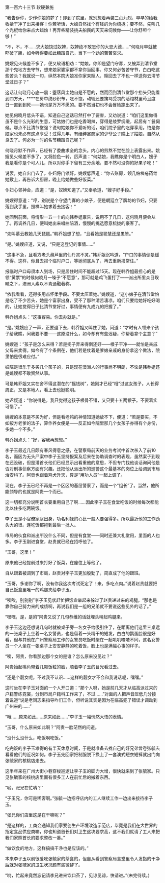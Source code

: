

第一百六十三节 软硬兼施

“我告诉你，少作你娘的梦了！即到了院里，就别想着再装三贞九烈，早早的给我收拾干净了出来接客！你若听话，大娘自然找个有钱的为你梳拢；要不然，先叫几个光棍给你来点大蜡烛！再弄些精装挑夫船民的天天来伺候你――让你舒坦个够！”

“不，不，不……求大娘饶过奴婢，奴婢绝不敢忘你的大恩大德……”何晓月早就被吓破了胆，如今听得要如此糟踏自己，当下一个劲的苦苦哀求。

姚嫂见火候差不多了，便又软语相劝：“姑娘，你即是望门守寡，又被弄到清节堂那个鬼地方去守节，想来娘家婆家都不拿你当回事，你又何必苦苦守节，白白吃这些苦头？我就说一句，纵然本院大娘准你家来赎人，赎回去了不也一样送你去清节堂过日子？”

这话让何晓月心底一震：堕落风尘她自是不愿的，然而回到清节堂那个抬头只能看到四方天，****在房中纺纱织布，吃不饱，动辄还要挨骂受罚的活棺材里苟且度日一直到到死――她也是万万不愿的。要不然当初也不会冒险跑出来了。

她见何晓月低头不语，知道自己这话已然打中了要害，又劝说道：“咱们这里做得虽不是什么光彩的生意，可姑娘们也是吃香喝辣，穿得是绫罗绸缎，起居有丫鬟伺候。哪点不比清节堂强？说句姑娘你不爱听的话，咱们院子里的吃穿享用，怕是你娘家也未必有这点享受！过得几年，有缙绅富商家的少爷公子瞧上了姑娘，自然从良去了。何必为一时的名节糟踏自己呢？”

何晓月默不作声，已经有了委曲求全的念头。内心的煎熬不觉在脸上表露出来。姚嫂见火候差不多了，又将脸色一转，厉声道：“何姑娘，我瞧你是个明白人，嫂子我是看你是个可人儿，所以对你手下留有三分余地，要不然可没你的好果子吃！”

说罢，她自出门去了。仆妇将门锁好。姚嫂低声道：“你去账房，领几帖棒疮药给她敷上，再告诉大厨房，晚上给她做些好饭菜。”

仆妇心领神会，应道：“是，奴婢知道了。”又奉承道，“嫂子好手段。”

姚嫂得意道：“哼，别说是个守望门寡的小娘子，便是朝廷立了牌坊的节妇，只要落到我手里，照样叫她求着去接客！”

她回到前面，将情形一五一十的向韩乔姐禀告，说用不了几日，这何晓月便会从了。再调养几日，便叫她出来唱曲陪酒，慢慢的挑选愿意梳拢的豪客了。

“先叫慕云教她几天琵琶。”韩乔姐想了想，“且看她是聪慧还是愚笨。”

“是。”姚嫂应道，又说，“只是这登记的事情……”

“这事不急，且看方老头葫芦里的仙丹灵不灵。”韩乔姐沉吟道，“户口的事情倒是缓不得。这样，你且去报个临时户口，等她彻底从了，再去重新报常住。”

报临时户口毋须本人到场，只是居住时间不能超过15天。现在韩乔姐最担心的是领“黄票”的时候何晓月一嗓子“不愿意”，那可就是鸡飞蛋打了――派出所里众目睽睽之下，澳洲人素以不肯通融著称。

“依我看看，还得多用点怀柔手段。不要太压着她。”姚嫂道，“这小娘子在清节堂怕是吃了不少苦头，她是个富家出身，受不了那种清苦凄凉。咱们只要给她好吃好喝的，让她觉得日子比清节堂好过，事情便有九成九的把握了。”

韩乔姐点头：“这事容易。你去办就是。”

“是。”姚嫂应了一声，正要退下去，韩乔姐又叫住了她，问道：“才时有人领来个孩子给我瞧，问我要不要――这原没什么，如今却有有些迟疑，你帮着拿个主意？”

姚嫂道：“孩子是怎么来得？若是拐子弄来得倒还好――根子干净――就怕是亲戚父母来卖得。如今有了个条例在，他们若是仗着是爹娘亲戚的身份拿这个做法，院里怕是很难应付。”

妓院是很乐于多买几个孩子的，只是现在澳洲人的行事尚不明朗，不论是韩乔姐还是姚嫂都不敢贸然从事。

可是韩乔姐又实在舍不得这潜在的“摇钱树”，她刚才已经“相”过这女孩子，人长得周正，又是本地人，看上去也挺聪明。

她迟疑道：“你说得是。我只觉得这孩子根骨不错，又只要十五两银子。不要着实可惜了。”

姚嫂的本意是不买为好，但是看老鸨的神情知道她放不下，便道：“若是要买，不如按方老爹的法子，算作养女便是――反正如今院里那几个女孩子亦得有个身份，多她一个不多。”

韩乔姐点头：“好，容我再想想。”

李子玉最近几日颇有春风得意之感，在警察局前天的业务考试中首次杀入了前10名，而因为无头尸案中李子玉坚持报案及后来在协助调查时的表现，虽然案子到现在还没破，但是潘首长他们已经显示出看重他的意思，不但专门找他谈话询问他是否对刑事侦察方面有兴趣。还把他从派出所的巡警这个最基本的岗位上给调到市局治安科了。阿贵也跟着鸡犬升天，算是“用功人员”一起上调了。

现在，李子玉已经不再是一个区区的基层警察了，而是一个“组长”了。当然，他所能领导的也就是阿贵一个而已。

这一切都充分说明首长要重用自己了啊……因此李子玉在食堂吃饭的时候每次都能比以住多吃两碗饭。

李子玉是小官僚家庭出身，功名利禄的心比一般人要强得多。所以最近他的工作劲头大的很。连吃饭都拖到最后一批人。

市局的伙食和派出所没什么不同，但是有食堂――同时还兼大礼堂用，里面的人也多。李子玉刚进食堂，赵贵就已经在招呼他了。

“玉哥，这里！”

原来他已经提前过来打好了饭菜，在座位上等他了。

自从跟着被调到了市局，赵贵对李子玉更加殷勤了，简直成了他的跟班。

“玉哥，多谢你了啊，没有你我这次考试死定了！来，多吃点肉。”说着赵贵就要把自己饭盒里唯一的鸡腿夹给李子玉。

“唉唉，别别别”李子玉见状赶忙把饭盒举起来躲过了赵贵递过来的鸡腿，“那也是靠你自己努力来的成绩啊，再说我们是一组的兄弟就不要说这些见外的话了。”

“嘿嘿，是，是的”阿贵又说了几句恭维的话就埋头啃起鸡腿来。

李子玉这边还想说几句时就被桌子旁一名女子给吸引住了，在距离他们这里三桌远的一张桌子上坐着一名女警员，也是留着一头精干的短发，白白的鹅蛋脸很是好看，但与其他在广州警察局工作的女警员吃饭时聚在一起叽叽喳喳不同，这名女警员一个人坐在一张桌子上安安静静的吃着饭，脸上也是满幅心事的样子。

“唉，阿贵，你看那边那个女的是谁？怎么原来没见过？”

阿贵抬起嘴角带着几颗饭粒的脸，顺着李子玉的目光看过去。

“还是个靓女呢，不过我不认识……这样的靓女才不会和我说话呢，嘿嘿。”

这时坐在李子玉对面的一个人开口道：“那个人呀，她是前几天才从临高派过来的户籍警练霓裳，分到市局户籍科工作来了，不过……”对面的人把声音压低几分接着说道“说是老同志来指导咋们工作，但听说其实是因为在临高犯了错误才调动到广州来的……”

“哦……原来如此……原来如此……”李子玉一幅恍然大悟的表情。

“玉哥，什么原来如此啊？”阿贵一脸茫然的问道。

“没什么没什么，吃饭啊吃饭。”

吃完饭的李子玉难得的有半天休息时间，于是就准备去找自己的好兄弟曾卷张毓去看看他们的近况如何。李子玉先回家把制服脱下换上了一套澳式短衣短裤就出门向张毓家的核桃店走去。

这半年来在广州大街小巷穿梭巡逻让李子玉的脚力大增，很快就来到了张毓家。只见张毓家的核桃店里面有很多工人在前忙后的搬着东西。

“哟，张兄在忙呐？”

“子玉兄，你可是稀客啊。”张毓一边招呼店内的工人继续工作一边出来接待李子玉。

“张兄你们店里这是在干嘛呢？”

“是这样的，工商会通知我们家要创生产环境改造示范店，毕竟是我们在大世界的指定食品供应商嘛，你也知道首长们对卫生这块要求高，这不我们就请了工人来把我们家照首长的要求整改一番。”

“做饮食的地方，这样搞搞干净也是应该的。”

本来李子玉以前很爱吃张毓家的茶食的，但自从看到警察局食堂里令人发指的干净后就对张毓家的卫生状况颇有些微辞了。

“哟，忙起来竟然忘记请李兄进来饮口茶了，见谅见谅，快请进。”(未完待续。)

